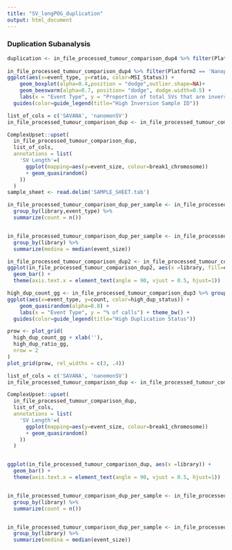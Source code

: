 ```yaml
---
title: "SV_longPOG_duplication"
output: html_document
---
```


### Duplication Subanalysis

```r
duplication <- in_file_processed_tumour_comparison_dup4 %>% filter(Platform2 == 'Nanopore_only') %>% group_by(library,event_type) %>% summarize(count = n()) %>% mutate(ratio = count / sum(count)* 100) %>% mutate(MSI_Status = ifelse(library=='25980_N_F111714', '25980_N_F111714', ifelse(library=='25902_N_F111726', '25902_N_F111726', 'N/A'))) %>% filter(event_type =='duplication') 
  
in_file_processed_tumour_comparison_dup4 %>% filter(Platform2 == 'Nanopore_only') %>% group_by(library,event_type) %>% summarize(count = n()) %>% mutate(ratio = count / sum(count)* 100) %>% mutate(MSI_Status = ifelse(library=='25980_N_F111714', '25980_N_F111714', ifelse(library=='25902_N_F111726', '25902_N_F111726', 'N/A'))) %>% filter(event_type =='duplication') %>% 
ggplot(aes(x=event_type, y=ratio, color=MSI_Status)) +
    geom_boxplot(alpha=0.4,position = "dodge",outlier.shape=NA)+
    geom_beeswarm(alpha=0.7, position= "dodge", dodge.width=0.5) +
    labs(x = "Event Type", y = "Proportion of total SVs that are inversions, (%)") + theme_bw() +
  guides(color=guide_legend(title="High Inversion Sample ID"))
```


```r

list_of_cols = c('SAVANA', 'nanomonSV')
in_file_processed_tumour_comparison_dup <- in_file_processed_tumour_comparison %>% filter(event_type == 'duplication' & Nanopore_Only ==TRUE) %>% filter(break1_chromosome != 'X') %>% filter(break1_chromosome != 'Y') 

ComplexUpset::upset(
  in_file_processed_tumour_comparison_dup,
  list_of_cols,
  annotations = list(
    'SV Length'=(
      ggplot(mapping=aes(y=event_size, colour=break1_chromosome))
      + geom_quasirandom()
    ))
  )
sample_sheet <- read.delim('SAMPLE_SHEET.tab')

in_file_processed_tumour_comparison_dup_per_sample <- in_file_processed_tumour_comparison_dup %>%
  group_by(library,event_type) %>%
  summarize(count = n()) 


in_file_processed_tumour_comparison_dup_per_sample <- in_file_processed_tumour_comparison_dup %>%
  group_by(library) %>%
  summarize(medina = median(event_size))

in_file_processed_tumour_comparison_dup2 <- in_file_processed_tumour_comparison %>% filter(Nanopore_Only ==TRUE) %>% filter(break1_chromosome != 'X') %>% filter(break1_chromosome != 'Y') 
ggplot(in_file_processed_tumour_comparison_dup2, aes(x =library, fill=event_type)) +
  geom_bar() +
  theme(axis.text.x = element_text(angle = 90, vjust = 0.5, hjust=1))

```

```r
high_dup_count_gg <- in_file_processed_tumour_comparison_dup3 %>% group_by(library,event_type) %>% summarize(count = n()) %>% mutate(ratio = count / sum(count)* 100) %>% mutate(high_dup_status = ifelse(library=='POG303'|library=='POG279', "High Duplication Profile", 'Standard Duplication Profile')) %>% 
ggplot(aes(x=event_type, y=count, color=high_dup_status)) +
    geom_quasirandom(alpha=0.8) +
    labs(x = "Event Type", y = "% of calls") + theme_bw() +
  guides(color=guide_legend(title="High Duplication Status"))

prow <- plot_grid(
  high_dup_count_gg + xlab(''),
  high_dup_ratio_gg,
  nrow = 2
)
plot_grid(prow, rel_widths = c(3, .4))


```

```r

list_of_cols = c('SAVANA', 'nanomonSV')
in_file_processed_tumour_comparison_dup <- in_file_processed_tumour_comparison %>% filter(event_type == 'duplication' & (Illumina_High_Quality_Yes ==TRUE & Nanopore == FALSE)) %>% filter(break1_chromosome != 'X') %>% filter(break1_chromosome != 'Y') %>% select(tracking_id, break1_chromosome, gene1_aliases, break1_position_start, break2_position_end, event_size, SAVANA, nanomonSV, library)

ComplexUpset::upset(
  in_file_processed_tumour_comparison_dup,
  list_of_cols,
  annotations = list(
    'SV Length'=(
      ggplot(mapping=aes(y=event_size, colour=break1_chromosome))
      + geom_quasirandom()
    ))
  )


ggplot(in_file_processed_tumour_comparison_dup, aes(x =library)) +
  geom_bar() +
  theme(axis.text.x = element_text(angle = 90, vjust = 0.5, hjust=1))


in_file_processed_tumour_comparison_dup_per_sample <- in_file_processed_tumour_comparison_dup %>%
  group_by(library) %>%
  summarize(count = n())


in_file_processed_tumour_comparison_dup_per_sample <- in_file_processed_tumour_comparison_dup %>%
  group_by(library) %>%
  summarize(medina = median(event_size)) 
```